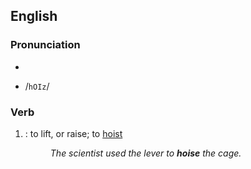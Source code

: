 == English ==

=== Pronunciation ===
*{{IPA|/hɔɪz/}}
*{{SAMPA}} /<tt>hOIz</tt>/

=== Verb ===
{{en-infl-reg-vowel|hois|e}}
# {{obsolete}}: to lift, or raise; to [[hoist]]
#:''The scientist used the lever to '''hoise''' the cage.''